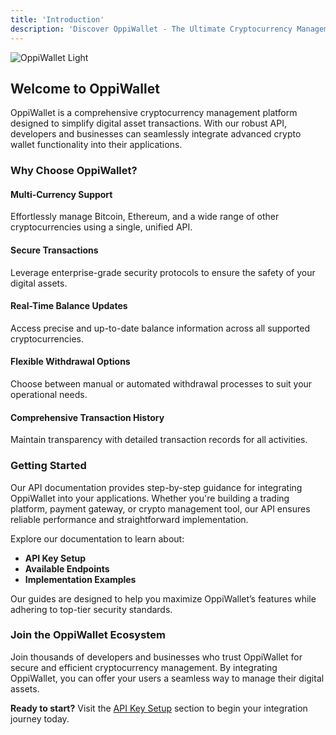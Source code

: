 ```yaml
---
title: 'Introduction'
description: 'Discover OppiWallet - The Ultimate Cryptocurrency Management Platform'
---
```


<Frame>
<img
  className=""
  src="/images/hero-banner.png"
  alt="OppiWallet Light"
/>
</Frame>

## Welcome to OppiWallet

OppiWallet is a comprehensive cryptocurrency management platform designed to simplify digital asset transactions. With our robust API, developers and businesses can seamlessly integrate advanced crypto wallet functionality into their applications.

### Why Choose OppiWallet?

#### Multi-Currency Support
Effortlessly manage Bitcoin, Ethereum, and a wide range of other cryptocurrencies using a single, unified API.

#### Secure Transactions
Leverage enterprise-grade security protocols to ensure the safety of your digital assets.

#### Real-Time Balance Updates
Access precise and up-to-date balance information across all supported cryptocurrencies.

#### Flexible Withdrawal Options
Choose between manual or automated withdrawal processes to suit your operational needs.

#### Comprehensive Transaction History
Maintain transparency with detailed transaction records for all activities.

### Getting Started

Our API documentation provides step-by-step guidance for integrating OppiWallet into your applications. Whether you're building a trading platform, payment gateway, or crypto management tool, our API ensures reliable performance and straightforward implementation.

Explore our documentation to learn about:
- **API Key Setup**
- **Available Endpoints**
- **Implementation Examples**

Our guides are designed to help you maximize OppiWallet’s features while adhering to top-tier security standards.

### Join the OppiWallet Ecosystem

Join thousands of developers and businesses who trust OppiWallet for secure and efficient cryptocurrency management. By integrating OppiWallet, you can offer your users a seamless way to manage their digital assets.

**Ready to start?** Visit the <a href="/authentication/api-key-setup">API Key Setup</a> section to begin your integration journey today.
